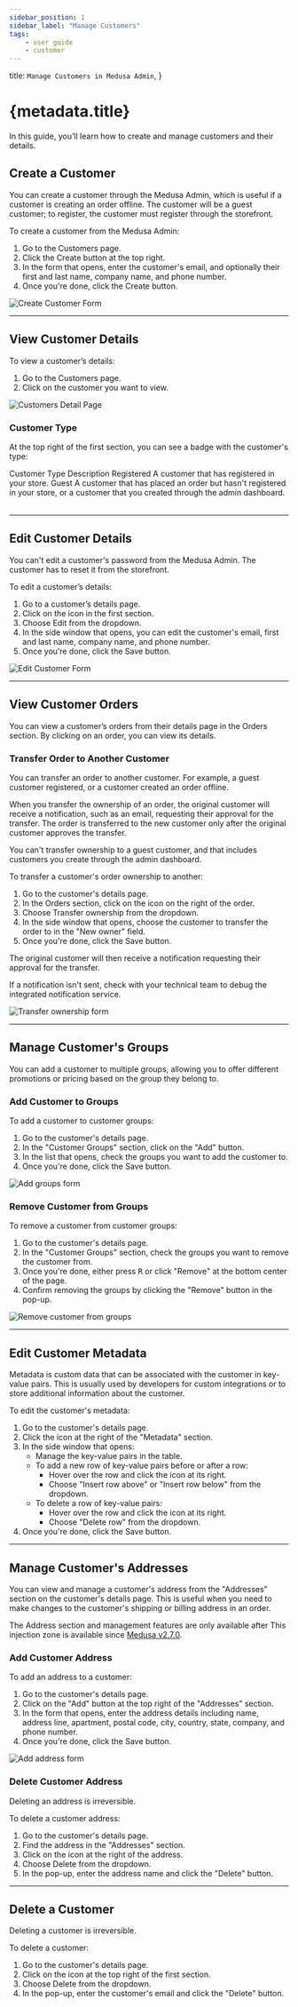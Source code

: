 ```yaml
---
sidebar_position: 1
sidebar_label: "Manage Customers"
tags:
    - user guide
    - customer
---
```



  title: `Manage Customers in Medusa Admin`,
}

# {metadata.title}

In this guide, you’ll learn how to create and manage customers and their details.

## Create a Customer

You can create a customer through the Medusa Admin, which is useful if a customer is creating an order offline. The customer will be a guest customer; to register, the customer must register through the storefront.

To create a customer from the Medusa Admin:

1. Go to the Customers page.
2. Click the Create button at the top right.
3. In the form that opens, enter the customer's email, and optionally their first and last name, company name, and phone number.
4. Once you're done, click the Create button.

![Create Customer Form](https://res.cloudinary.com/dza7lstvk/image/upload/v1739886786/User%20Guide/Screenshot_2025-02-18_at_3.52.54_PM_phbhjy.png)

---

## View Customer Details

To view a customer’s details:

1. Go to the Customers page.
2. Click on the customer you want to view.

![Customers Detail Page](https://res.cloudinary.com/dza7lstvk/image/upload/v1739886949/User%20Guide/Screenshot_2025-02-18_at_3.55.21_PM_omxw5x.png)

### Customer Type

At the top right of the first section, you can see a badge with the customer's type:

<Table>
  <Table.Header>
    <Table.Row>
      <Table.HeaderCell>Customer Type</Table.HeaderCell>
      <Table.HeaderCell>Description</Table.HeaderCell>
    </Table.Row>
  </Table.Header>
  <Table.Body>
    <Table.Row>
      <Table.Cell>Registered</Table.Cell>
      <Table.Cell>A customer that has registered in your store.</Table.Cell>
    </Table.Row>
    <Table.Row>
      <Table.Cell>Guest</Table.Cell>
      <Table.Cell>A customer that has placed an order but hasn't registered in your store, or a customer that you created through the admin dashboard.</Table.Cell>
    </Table.Row>
  </Table.Body>
</Table>

---

## Edit Customer Details

<Note>

You can't edit a customer's password from the Medusa Admin. The customer has to reset it from the storefront.

</Note>

To edit a customer’s details:

1. Go to a customer’s details page.
2. Click on the <InlineIcon Icon={EllipsisHorizontal} alt="three dots" /> icon in the first section.
3. Choose Edit from the dropdown.
4. In the side window that opens, you can edit the customer's email, first and last name, company name, and phone number.
5. Once you’re done, click the Save button.

![Edit Customer Form](https://res.cloudinary.com/dza7lstvk/image/upload/v1739887419/User%20Guide/Screenshot_2025-02-18_at_4.03.27_PM_r7vb4o.png)

---

## View Customer Orders

You can view a customer’s orders from their details page in the Orders section. By clicking on an order, you can view its details.

### Transfer Order to Another Customer

You can transfer an order to another customer. For example, a guest customer registered, or a customer created an order offline.

When you transfer the ownership of an order, the original customer will receive a notification, such as an email, requesting their approval for the transfer. The order is transferred to the new customer only after the original customer approves the transfer.

<Note>

You can't transfer ownership to a guest customer, and that includes customers you create through the admin dashboard.

</Note>

To transfer a customer's order ownership to another:

1. Go to the customer's details page.
2. In the Orders section, click on the <InlineIcon Icon={EllipsisHorizontal} alt="three dots" /> icon on the right of the order.
3. Choose Transfer ownership from the dropdown.
4. In the side window that opens, choose the customer to transfer the order to in the "New owner" field.
5. Once you're done, click the Save button.

The original customer will then receive a notification requesting their approval for the transfer.

<Note>

If a notification isn't sent, check with your technical team to debug the integrated notification service.

</Note>

![Transfer ownership form](https://res.cloudinary.com/dza7lstvk/image/upload/v1739887736/User%20Guide/Screenshot_2025-02-18_at_4.08.41_PM_ebkblt.png)

---

## Manage Customer's Groups

You can add a customer to multiple groups, allowing you to offer different promotions or pricing based on the group they belong to.

### Add Customer to Groups

To add a customer to customer groups:

1. Go to the customer's details page.
2. In the "Customer Groups" section, click on the "Add" button.
3. In the list that opens, check the groups you want to add the customer to.
4. Once you're done, click the Save button.

![Add groups form](https://res.cloudinary.com/dza7lstvk/image/upload/v1739888065/User%20Guide/Screenshot_2025-02-18_at_4.14.13_PM_jntqs2.png)

### Remove Customer from Groups

To remove a customer from customer groups:

1. Go to the customer's details page.
2. In the "Customer Groups" section, check the groups you want to remove the customer from.
3. Once you're done, either press <Kbd>R</Kbd> or click "Remove" at the bottom center of the page.
4. Confirm removing the groups by clicking the "Remove" button in the pop-up.

![Remove customer from groups](https://res.cloudinary.com/dza7lstvk/image/upload/v1739888155/User%20Guide/Screenshot_2025-02-18_at_4.15.44_PM_ieqngf.png)

---

## Edit Customer Metadata

Metadata is custom data that can be associated with the customer in key-value pairs. This is usually used by developers for custom integrations or to store additional information about the customer.

To edit the customer's metadata:

1. Go to the customer's details page.
2. Click the <InlineIcon Icon={ArrowUpRightOnBox} alt="arrow" /> icon at the right of the "Metadata" section.
3. In the side window that opens:
    - Manage the key-value pairs in the table.
    - To add a new row of key-value pairs before or after a row:
        - Hover over the row and click the <InlineIcon Icon={EllipsisVertical} alt="three-dots" /> icon at its right.
        - Choose "Insert row above" or "Insert row below" from the dropdown.
    - To delete a row of key-value pairs:
        - Hover over the row and click the <InlineIcon Icon={EllipsisVertical} alt="three-dots" /> icon at its right.
        - Choose "Delete row" from the dropdown.
4. Once you're done, click the Save button.

---

## Manage Customer's Addresses

You can view and manage a customer's address from the "Addresses" section on the customer's details page. This is useful when you need to make changes to the customer's shipping or billing address in an order.

<Note>

The Address section and management features are only available after  This injection zone is available since [Medusa v2.7.0](https://github.com/medusajs/medusa/releases/tag/v2.7.0).

</Note>

### Add Customer Address

To add an address to a customer:

1. Go to the customer's details page.
2. Click on the "Add" button at the top right of the "Addresses" section.
3. In the form that opens, enter the address details including name, address line, apartment, postal code, city, country, state, company, and phone number.
4. Once you're done, click the Save button.

![Add address form](https://res.cloudinary.com/dza7lstvk/image/upload/v1744363680/User%20Guide/Screenshot_2025-04-11_at_12.27.45_PM_h0fkqm.png)

### Delete Customer Address

<Note type="warning">

Deleting an address is irreversible.

</Note>

To delete a customer address:

1. Go to the customer's details page.
2. Find the address in the "Addresses" section.
3. Click on the <InlineIcon Icon={EllipsisHorizontal} alt="three dots" /> icon at the right of the address.
4. Choose Delete from the dropdown.
5. In the pop-up, enter the address name and click the "Delete" button.

---

## Delete a Customer

<Note type="warning">

Deleting a customer is irreversible.

</Note>

To delete a customer:

1. Go to the customer's details page.
2. Click on the <InlineIcon Icon={EllipsisHorizontal} alt="three dots" /> icon at the top right of the first section.
3. Choose Delete from the dropdown.
4. In the pop-up, enter the customer's email and click the "Delete" button.
